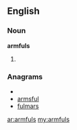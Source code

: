 ==English==

===Noun===
'''armfuls'''

# {{plural of|[[armful]]}}

===Anagrams===
* {{alphagram|aflmrsu}}
* [[armsful#English|armsful]]
* [[fulmars#English|fulmars]]

[[ar:armfuls]]
[[my:armfuls]]